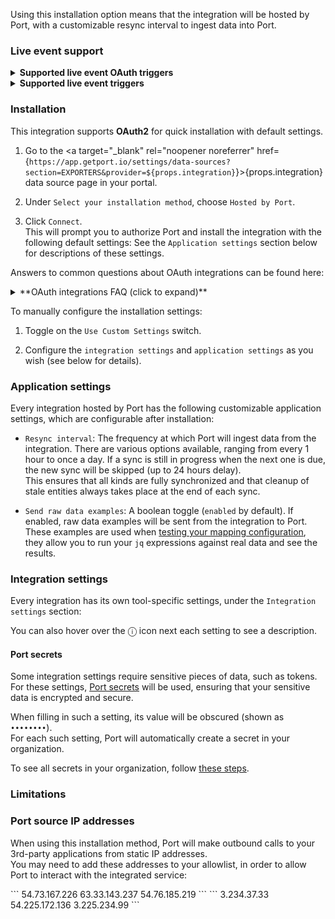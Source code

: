 
Using this installation option means that the integration will be hosted by Port, with a customizable resync interval to ingest data into Port.

<h3>Live event support</h3>

<OceanSaasLiveEventsDescription id={props.integration} />

<div style={{ display: liveEvents[props.integration + "_OAuth"] ? 'block' : 'none' }}>
<Tabs queryString="oauth">
<TabItem label="OAuth" value="oauth">
<details>
<summary><b>Supported live event OAuth triggers</b></summary>
<OceanSaasLiveEventsTriggersOAuth id={props.integration} isOAuth={true} />
</details>
</TabItem>
<TabItem label="Manual installation" value="manual">
<details>
<summary><b>Supported live event triggers</b></summary>
<OceanSaasLiveEventsTriggersManual id={props.integration} isOAuth={false} />
</details>
</TabItem>
</Tabs>
</div>

<h3>Installation</h3>

<Tabs queryString="oauth">
<TabItem value="oauth" label="OAuth">

This integration supports **OAuth2** for quick installation with default settings.

1. Go to the <a target="_blank" rel="noopener noreferrer" href={`https://app.getport.io/settings/data-sources?section=EXPORTERS&provider=${props.integration}`}>{props.integration} data source page</a> in your portal.

2. Under `Select your installation method`, choose `Hosted by Port`.

3. Click `Connect`.  
   This will prompt you to authorize Port and install the integration with the following default settings:
    <OceanSaasDefaultSettings id={props.integration} />
   See the `Application settings` section below for descriptions of these settings.

Answers to common questions about OAuth integrations can be found here:
<details>
<summary>**OAuth integrations FAQ (click to expand)**</summary>

**What permissions do I need to install the integration using OAuth2?**

Any level of permission will work. However, the data fetched depends on the user's access level:
    - If the user has admin-level access, Port will fetch all project data.
    - If the user has restricted access (e.g., only specific projects), Port will fetch data based on those permissions.

**Are there any differences in the sync behavior between OAuth2 and custom token-based installation?**

Token-Based Installation requires users to manually generate and provide tokens, offering control over permissions but increasing the risk of setup errors.  
OAuth2 Installation automates the process, simplifying setup and reducing errors while aligning access levels with the user’s permissions.

**Can multiple integrations use the same OAuth connection? Can multiple organizations use the same OAuth connection?**

There is no limit to the number of OAuth connections you can create for integrations or organizations.

**What is the level of permissions Port requests in the OAuth2 authentication flow, and why?**

The exact permissions Port requests will appear when connecting the OAuth provider.  
Port requests both read and write access so the secrets can be used later for running self-service actions (e.g., creating Jira tickets).

**What happens if my integration shows an authorization error with the 3rd party?**

OAuth tokens are refreshed automatically by Port, including before manual syncs.  
If you encounter an HTTP 401 unauthorized error, try running a manual resync or wait for the next scheduled sync, and the issue will resolve itself. 
If the error persists, please contact our support team.

**What happens if I delete an installation of OAuth2?**

- Deleting an OAuth2-based installation will not revoke access to the third-party service.
- Port will delete the OAuth secret, which prevents it from utilizing the connection for future syncs.
- If you reinstall the integration, you will need to reconnect OAuth.
- Actions relying on the deleted secret (e.g., creating a Jira ticket) will fail until the secret is recreated or the integration is reinstalled.

</details>

</TabItem>

<TabItem value="manual" label="Manual installation">

To manually configure the installation settings:
1. Toggle on the `Use Custom Settings` switch.

2. Configure the `integration settings` and `application settings` as you wish (see below for details).

</TabItem>
</Tabs>

<h3>Application settings</h3>

Every integration hosted by Port has the following customizable application settings, which are configurable after installation:

- `Resync interval`: The frequency at which Port will ingest data from the integration. There are various options available, ranging from every 1 hour to once a day. If a sync is still in progress when the next one is due, the new sync will be skipped (up to 24 hours delay).  
This ensures that all kinds are fully synchronized and that cleanup of stale entities always takes place at the end of each sync.

- `Send raw data examples`: A boolean toggle (`enabled` by default). If enabled, raw data examples will be sent from the integration to Port. These examples are used when [testing your mapping configuration](/build-your-software-catalog/customize-integrations/configure-mapping#test-your-mapping---jq-playground), they allow you to run your `jq` expressions against real data and see the results.

<h3>Integration settings</h3>

Every integration has its own tool-specific settings, under the `Integration settings` section:  
<OceanSaasIntegrationSettings id={props.integration} />

You can also hover over the ⓘ icon next each setting to see a description.

<h4>Port secrets</h4>

Some integration settings require sensitive pieces of data, such as tokens.  
For these settings, [Port secrets](/sso-rbac/port-secrets/) will be used, ensuring that your sensitive data is encrypted and secure.

When filling in such a setting, its value will be obscured (shown as `••••••••`).  
For each such setting, Port will automatically create a secret in your organization.  

To see all secrets in your organization, follow [these steps](/sso-rbac/port-secrets/#usage).

<h3>Limitations</h3>

<OceanSaasLimitations id={props.integration} />

<h3>Port source IP addresses</h3>

When using this installation method, Port will make outbound calls to your 3rd-party applications from static IP addresses.  
You may need to add these addresses to your allowlist, in order to allow Port to interact with the integrated service:

<Tabs>
<TabItem value="eu" label="Europe (EU)">
```
54.73.167.226  
63.33.143.237  
54.76.185.219
```
</TabItem>
<TabItem value="us" label="United States (US)">
```
3.234.37.33  
54.225.172.136  
3.225.234.99
```
</TabItem>
</Tabs>

